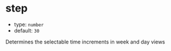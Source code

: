 
# step

- type: `number`
- default: `30`

Determines the selectable time increments in week and day views

<Canvas>
  <Story id="props--step" />
</Canvas>
